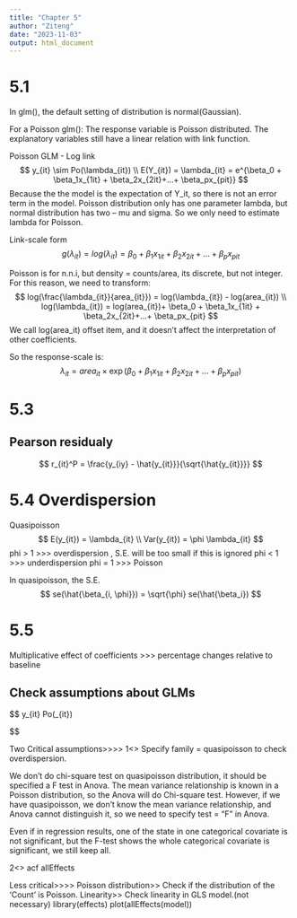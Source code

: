 ```yaml
---
title: "Chapter 5"
author: "Ziteng"
date: "2023-11-03"
output: html_document
---
```



# 5.1
In glm(), the default setting of distribution is normal(Gaussian).

For a Poisson glm():
The response variable is Poisson distributed.
The explanatory variables still have a linear relation with link function.

Poisson GLM - Log link
$$
y_{it} \sim Po(\lambda_{it}) \\
E(Y_{it}) = \lambda_{it} = e^{\beta_0 + \beta_1x_{1it} + \beta_2x_{2it}+...+ \beta_px_{pit}}
$$
Because the the model is the expectation of Y_it, so there is not an error term in the model.
Poisson distribution only has one parameter lambda, but normal distribution has two -- mu and sigma. So we only need to estimate lambda for Poisson.

Link-scale form
$$
g(\lambda_{it}) = log(\lambda_{it}) = \beta_0 + \beta_1x_{1it} + \beta_2x_{2it}+...+ \beta_px_{pit}
$$

Poisson is for n.n.i, but density = counts/area, its discrete, but not integer.
For this reason, we need to transform:
$$
log(\frac{\lambda_{it}}{area_{it}}) = log(\lambda_{it}) - log(area_{it}) \\
log(\lambda_{it}) = log(area_{it})+ \beta_0 + \beta_1x_{1it} + \beta_2x_{2it}+...+ \beta_px_{pit}
$$
We call log(area_it) offset item, and it doesn't affect the interpretation of other coefficients.

So the response-scale is:
$$
\lambda_{it} = area_{it} \times \exp(\beta_0 + \beta_1x_{1it} + \beta_2x_{2it}+...+ \beta_px_{pit})
$$


# 5.3

## Pearson residualy
$$
r_{it}^P = \frac{y_{iy} - \hat{y_{it}}}{\sqrt{\hat{y_{it}}}}
$$

# 5.4 Overdispersion

Quasipoisson
$$
E(y_{it}) = \lambda_{it}
\\
Var(y_{it}) = \phi \lambda_{it}
$$
phi > 1 >>> overdispersion , S.E. will be too small if this is ignored
phi < 1 >>> underdispersion
phi = 1 >>> Poisson

In quasipoisson, the S.E.
$$
se(\hat{\beta_{i, \phi}}) = \sqrt{\phi}  se(\hat{\beta_i})
$$


# 5.5
Multiplicative effect of coefficients >>> percentage changes relative to baseline
 



## Check assumptions about GLMs
$$
y_{it} \sim Po(\lambda_{it})

$$

Two Critical assumptions>>>>
1<<Mean-variance relationship>> 
Specify family = quasipoisson to check overdispersion.

We don't do chi-square test on quasipoisson distribution, it should be specified a F test in Anova.
The mean variance relationship is known in a Poisson distribution, so the Anova will do Chi-square test. However, if we have quasipoisson, we don't know the mean variance relationship, and Anova cannot distinguish it, so we need to specify test = "F" in Anova.

Even if in regression results, one of the state in one categorical covariate is not significant, but the F-test shows the whole categorical covariate is significant, we still keep all.

2<<Independence>>
acf
allEffects

Less critical>>>>
Poisson distribution>> Check if the distribution of the 'Count' is Poisson.
Linearity>>
Check linearity in GLS model.(not necessary)
library(effects)
plot(allEffects(model))














